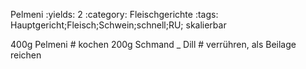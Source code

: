 Pelmeni
:yields: 2
:category: Fleischgerichte
:tags: Hauptgericht;Fleisch;Schwein;schnell;RU; skalierbar

400g Pelmeni
# kochen
200g Schmand
_ Dill
# verrühren, als Beilage reichen
